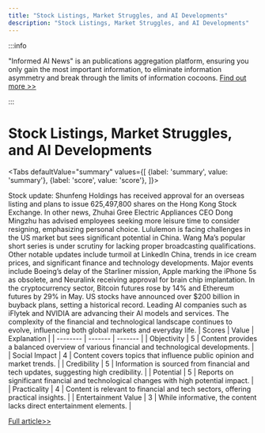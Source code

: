 ```yaml
---
title: "Stock Listings, Market Struggles, and AI Developments"
description: "Stock Listings, Market Struggles, and AI Developments"
---
```



:::info

"Informed AI News" is an publications aggregation platform, ensuring you only gain the most important information, to eliminate information asymmetry and break through the limits of information cocoons.  [Find out more >>](/)

:::

# Stock Listings, Market Struggles, and AI Developments


<Tabs
	defaultValue="summary"
	values={[
	{label: 'summary', value: 'summary'},
	{label: 'score', value: 'score'},
]}>
<TabItem value="summary">


Stock update: Shunfeng Holdings has received approval for an overseas listing and plans to issue 625,497,800 shares on the Hong Kong Stock Exchange. In other news, Zhuhai Gree Electric Appliances CEO Dong Mingzhu has advised employees seeking more leisure time to consider resigning, emphasizing personal choice. Lululemon is facing challenges in the US market but sees significant potential in China. Wang Ma’s popular short series is under scrutiny for lacking proper broadcasting qualifications. Other notable updates include turmoil at LinkedIn China, trends in ice cream prices, and significant finance and technology developments. Major events include Boeing’s delay of the Starliner mission, Apple marking the iPhone 5s as obsolete, and Neuralink receiving approval for brain chip implantation. In the cryptocurrency sector, Bitcoin futures rose by 14% and Ethereum futures by 29% in May. US stocks have announced over $200 billion in buyback plans, setting a historical record. Leading AI companies such as iFlytek and NVIDIA are advancing their AI models and services. The complexity of the financial and technological landscape continues to evolve, influencing both global markets and everyday life.
</TabItem>
<TabItem value="score">
	| Scores     | Value   | Explanation |
	| -------- | ------- | ------- |
	| Objectivity  | 5    | Content provides a balanced overview of various financial and technological developments.    |
	| Social Impact | 4     | Content covers topics that influence public opinion and market trends.    |
	| Credibility    | 5    | Information is sourced from financial and tech updates, suggesting high credibility.    |
	| Potential    | 5    | Reports on significant financial and technological changes with high potential impact.    |
	| Practicality    | 4    | Content is relevant to financial and tech sectors, offering practical insights.    |
	| Entertainment Value    | 3    | While informative, the content lacks direct entertainment elements.    |
</TabItem>
</Tabs>

[Full article>>](https://www.36kr.com/p/2803316711765379)
